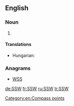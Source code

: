 ==English==

===Noun===
{{en-noun|-}}

# {{abbreviation of|south-southwest|lang=en}}

====Translations====
{{trans-top|abbreviation of south-southwest}}
* Hungarian: {{t+|hu|DDNy}}
{{trans-mid}}
{{trans-bottom}}

===Anagrams===
* [[WSS#English|WSS]]

[[Category:en:Compass points]]

[[de:SSW]]
[[fr:SSW]]
[[ru:SSW]]
[[tr:SSW]]